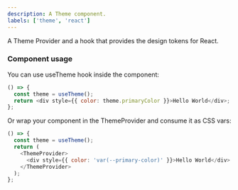 ```yaml
---
description: A Theme component.
labels: ['theme', 'react']
---
```



A Theme Provider and a hook that provides the design tokens for React.

### Component usage

You can use useTheme hook inside the component:

```js live
() => {
  const theme = useTheme();
  return <div style={{ color: theme.primaryColor }}>Hello World</div>;
};
```

Or wrap your component in the ThemeProvider and consume it as CSS vars:

```js live
() => {
  const theme = useTheme();
  return (
    <ThemeProvider>
      <div style={{ color: 'var(--primary-color)' }}>Hello World</div>
    </ThemeProvider>
  );
};
```
